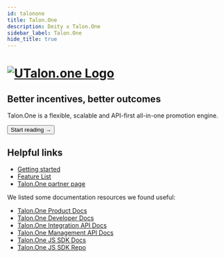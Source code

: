 ```yaml
---
id: talonone
title: Talon.One
description: Deity x Talon.One
sidebar_label: Talon.One
hide_title: true
---
```



<h1>
<a href="https://talon.one/" rel="noreferrer noopener" target="_blank" aria-label="visit the Talon.one site" className="invert">
  <img src="/docs/img/docs/platform/talonone-logo.svg" alt="UTalon.one Logo" className="height80 pb10"/>
</a>
</h1>

<h2>Better incentives, better outcomes</h2>

Talon.One is a flexible, scalable and API-first all-in-one promotion engine.

<Button variant="contained" size="medium" href="/docs/integrations/talonone/getting-started">
  Start reading →
</Button>
<div className="mb60"></div>


## Helpful links

- [Getting started](/docs/integrations/talonone/getting-started)
- [Feature List](/docs/integrations/talonone/features)
- [Talon.One partner page](https://www.talon.one/technology-partners/deity)

We listed some documentation resources we found useful:

- [Talon.One Product Docs](https://docs.talon.one/docs/product/understanding-talonone/)
- [Talon.One Developer Docs](https://docs.talon.one/docs/dev/getting-started/overview/)
- [Talon.One Integration API Docs](https://docs.talon.one/integration-api/)
- [Talon.One Management API Docs](https://docs.talon.one/management-api/)
- [Talon.One JS SDK Docs](https://docs.talon.one/docs/dev/sdks/overview/)
- [Talon.One JS SDK Repo](https://github.com/talon-one/talon_one.js)
